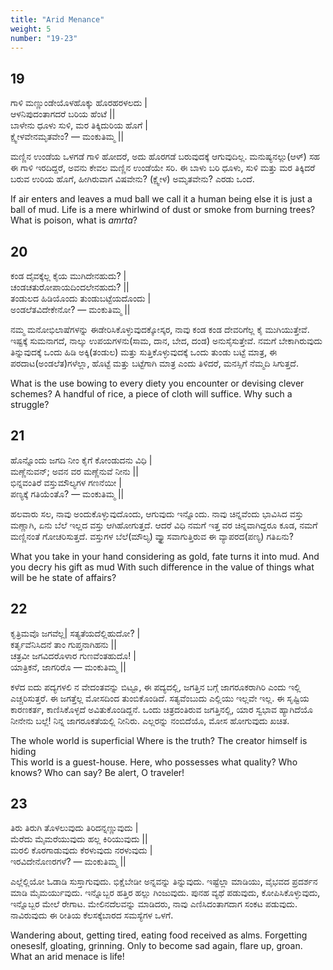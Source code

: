 ```yaml
---
title: "Arid Menance"
weight: 5
number: "19-23"
---
```


## 19

ಗಾಳಿ ಮಣ್ಣುಂಡೇಯೊಳಹೊಕ್ಕು ಹೊರಹರಳಲದು |  
ಆಳನಿಪುದಂತಾಗದರೆ ಬರಿಯ ಹೆಂಟೆ ||  
ಬಾಳೇನು ಧೂಳು ಸುಳಿ, ಮರ ತಿಕ್ಕಿದುರಿಯ ಹೊಗೆ |  
ಕ್ಷ್ವೇಳವೇನಮೃತವೇಂ? — ಮಂಕುತಿಮ್ಮ ||

ಮಣ್ಣಿನ ಉಂಡೆಯ ಒಳಗಡೆ ಗಾಳಿ ಹೋದರೆ, ಅದು ಹೊರಗಡೆ ಬರುವುದಕ್ಕೆ ಆಗುವುದಿಲ್ಲ. ಮನುಷ್ಯನಲ್ಲು(ಆಳ್) ಸಹ ಈ ಗಾಳಿ ಇರದಿದ್ದರೆ, ಅವನು ಕೇವಲ ಮಣ್ಣಿನ ಉಂಡೆಯೇ ಸರಿ. ಈ ಬಾಳು ಬರಿ ಧೂಳು, ಸುಳಿ ಮತ್ತು ಮರ ತಿಕ್ಕಿದರೆ ಬರುವ ಉರಿಯ ಹೊಗೆ, ಹೀಗಿರುವಾಗ ವಿಷವೇನು? (ಕ್ಷ್ವೇಳ) ಅಮೃತವೇನು? ಎರಡು ಒಂದೆ.

If air enters and leaves a mud ball we call it a human being else it is just a ball of mud. Life is a mere whirlwind of dust or smoke from burning trees? What is poison, what is _amrta_?

## 20

ಕಂಡ ದೈವಕ್ಕೆಲ್ಲ ಕೈಯ ಮುಗಿದೇನಹುದು? |  
ಚಂಡಚತುರೋಪಾಯದಿಂದಲೇನಹುದು? ||  
ತಂಡುಲದ ಹಿಡಿಯೊಂದು ತುಂಡುಬಟ್ಟೆಯದೊಂದು |  
ಅಂಡಲೆತವಿದೇಕೇನೋ? — ಮಂಕುತಿಮ್ಮ ||

ನಮ್ಮ ಮನೋಭಿಲಾಷೆಗಳನ್ನು ಈಡೇರಿಸಿಕೊಳ್ಳುವುದಕ್ಕೋಸ್ಕರ, ನಾವು ಕಂಡ ಕಂಡ ದೇವರಿಗೆಲ್ಲ ಕೈ ಮುಗಿಯುತ್ತೇವೆ. ಇಷ್ಟಕ್ಕೆ ಸುಮನಾಗದೆ, ನಾಲ್ಕು ಉಪಯಗಳನು(ಸಾಮ, ದಾನ, ಬೇದ, ದಂಡ) ಅನುಸೈಸುತ್ತೇವೆ. ನಮಗೆ ಬೇಕಾಗಿರುವುದು ತಿನ್ನುವುದಕ್ಕೆ ಒಂದು ಹಿಡಿ ಅಕ್ಕಿ(ತಂಡುಲ) ಮತ್ತು ಸುತ್ತಿಕೊಳ್ಳುವುದಕ್ಕೆ ಒಂದು ತುಂಡು ಬಟ್ಟೆ ಮಾತ್ರ, ಈ ಪರದಾಟ(ಅಂಡಲೆತ)ಗಳೆಲ್ಲಾ, ಹೊಟ್ಟೆ ಮತ್ತು ಬಟ್ಟೆಗಾಗಿ ಮಾತ್ರ ಎಂದು ತಿಳಿದರೆ,
ಮನಸ್ಸಿಗೆ ನೆಮ್ಮದಿ ಸಿಗುತ್ತದೆ.

What is the use bowing to every diety you encounter or devising clever schemes? A handful of rice, a piece of cloth will suffice. Why such a struggle?

## 21

ಹೊನ್ನೊಂದು ಜಗದಿ ನೀಂ ಕೈಗೆ ಕೋಂಡುದನು ವಿಧಿ |  
ಮಣ್ಣೆನುವನ್; ಅವನ ವರ ಮಣ್ಣೆನುವೆ ನೀನು ||  
ಭಿನ್ನವಂತಿರೆ ವಸ್ತುಮೌಲ್ಯಗಳ ಗಣನೆಯೀ |  
ಪಣ್ಯಕ್ಕೆ ಗತಿಯೆಂತೊ? — ಮಂಕುತಿಮ್ಮ ||

ಹಲವಾರು ಸಲ, ನಾವು ಅಂದುಕೊಳ್ಳುವುದೊಂದು, ಆಗುವುದು ಇನ್ನೊಂದು. ನಾವು ಚಿನ್ನವೆಂದು ಭಾವಿಸಿದ ವಸ್ತು ಮಣ್ಣಾಗಿ, ಏನು ಬೆಲೆ ಇಲ್ಲದ ವಸ್ತು ಆಗಿಹೋಗುತ್ತದೆ. ಆದರೆ ವಿಧಿ ನಮಗೆ ಇತ್ತ ವರ ಚಿನ್ನವಾಗಿದ್ದರೂ ಕೂಡ, ನಮಗೆ ಮಣ್ಣಿನಂತೆ ಗೋಚರಿಸುತ್ತದೆ. ವಸ್ತುಗಳ ಬೆಲೆ(ಮೌಲ್ಯ) ವ್ಯ್ತ್ಯಾಸವಾಗುತ್ತಿರುವ ಈ ವ್ಯಾಪರದ(ಪಣ್ಯ) ಗತಿಏನು?

What you take in your hand considering as gold, fate turns it into mud. And you decry his gift as mud With such difference in the value of things what will be he state of affairs?

## 22

ಕೃತ್ರಿಮವೊ ಜಗವೆಲ್ಲ| ಸತ್ಯತೆಯದೆಲ್ಲಿಹುದೋ? |  
ಕರ್ತೃವೆನಿಸಿದನೆ ತಾಂ ಗುಪ್ತನಾಗಿಹನು ||  
ಚತ್ರವೀ ಜಗವಿದರೊಳಾರ ಗುಣವೆಂತಹುದೊ! |  
ಯಾತ್ರಿಕನೆ, ಜಾಗರಿರೊ — ಮಂಕುತಿಮ್ಮ ||

ಕಳೆದ ಐದು ಪದ್ಯಗಳಲಿ ನ ವೇದಂತವನ್ನು ಬಿಟ್ಟೂ, ಈ ಪದ್ಯದಲ್ಲಿ, ಜಗತ್ತಿನ ಬಗ್ಗೆ ಜಾಗರೂಕರಾಗಿರಿ ಎಂದು ಇಲ್ಲಿ ಎಚ್ಚರಿಸುತ್ತರೆ. ಈ ಜಗತ್ತೆಲ್ಲ ಮೋಸದಿಂದ ತುಂಬಿಕೊಂಡಿದೆ. ಸತ್ಯವೆಂಬುದು ಎಲ್ಲಿಯು ಇಲ್ಲವೇ ಇಲ್ಲ. ಈ ಸೃಷ್ಟಿಯ ಕಾರಣಕರ್ತ, ಕಾಣಿಸಿಕೊಳ್ಳದೆ ಅವಿತುಕೊಂಡಿದ್ದನೆ. ಒಂದು ಚಿತ್ರದಂತಿರುವ ಜಗತ್ತಿನಲ್ಲಿ, ಯಾರ ಸ್ವಭಾವ ಹ್ಯಾಗಿದೆಯೊ ನೀನೇನು ಬಲ್ಲೆ! ನಿನ್ನ ಜಾಗರೂಕತೆಯಲ್ಲಿ ನೀನಿರು. ಎಲ್ಲರನ್ನು ನಂಬಿದೆಯೊ, ಮೋಸ ಹೋಗುವುದು ಖಚಿತ.

The whole world is superficial Where is the truth? The creator himself is hiding  
This world is a guest-house. Here, who possesses what quality? Who knows? Who can say? Be alert, O traveler!

## 23

ತಿರು ತಿರುಗಿ ತೊಳಲುವುದು ತಿರಿದನ್ನಣ್ಣುವುದು |  
ಮೆರೆದು ಮೈಮರೆಯುವುದು ಹಲ್ಲ ಕಿರಿಯುವುದು ||  
ಮರಲಿ ಕೊರಗಾಡುವುದು ಕೆರಳುವುದು ನರಳುವುದು |  
ಇರವಿದೇನೊಣರಗಳೆ? — ಮಂಕುತಿಮ್ಮ ||

ಎಲ್ಲೆಲ್ಲಿಯೋ ಓಡಾಡಿ ಸುಸ್ತಾಗುವುದು. ಭಿಕ್ಷೆಬೇಡೀ ಅನ್ನವನ್ನು ತಿನ್ನುವುದು. ಇಷ್ಟೆಲ್ಲಾ ಮಾಡಿಯು, ವೈಭವದ ಪ್ರದರ್ಶನ ಮಾಡಿ ಮೈಮರ್ಯುವುದು. ಇನ್ನೊಬ್ಬರ ಹತ್ತಿರ ಹಲ್ಲು ಗಿಂಜುವುದು. ಪುನಹ ವ್ಯಥೆ ಪಡುವುದು, ಕೋಪಿಸಿಕೊಳ್ಳುವುದು, ಇನ್ನೊಬ್ಬರ ಮೇಲೆ ರೇಗಾಟ. ಮೇಲಿನದೆಲವನ್ನು ಮಾಡಿದರು, ನಾವು ಎಣಿಸಿದಂತಾಗದಾಗ ಸಂಕಟ ಪಡುವುದು. ನಾವಿರುವುದು ಈ ರೀತಿಯ ಕೆಲಸಕ್ಕೆಬಾರದ ಸಮಸ್ಯೆಗಳ ಒಳಗೆ.

Wandering about, getting tired, eating food received as alms. Forgetting oneseslf, gloating, grinning. Only to become sad again, flare up, groan. What an arid menace is life!
